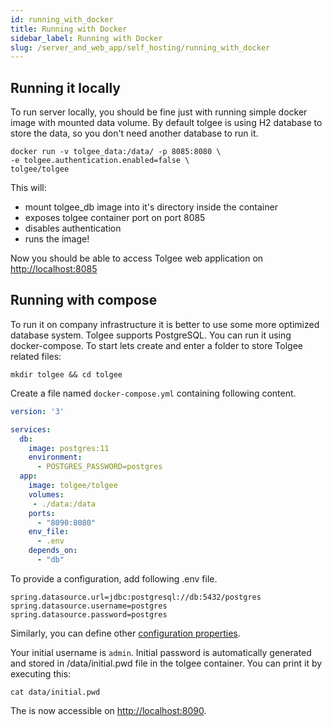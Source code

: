 ```yaml
---
id: running_with_docker
title: Running with Docker
sidebar_label: Running with Docker
slug: /server_and_web_app/self_hosting/running_with_docker
---
```


## Running it locally
To run server locally, you should be fine just with running simple docker image with mounted data volume. By default
tolgee is using H2 database to store the data, so you don't need another database to run it.

```
docker run -v tolgee_data:/data/ -p 8085:8080 \
-e tolgee.authentication.enabled=false \
tolgee/tolgee
```

This will:
 - mount tolgee_db image into it's directory inside the container
 - exposes tolgee container port on port 8085
 - disables authentication
 - runs the image!

Now you should be able to access Tolgee web application on [http://localhost:8085](http://localhost:8085)

## Running with compose
To run it on company infrastructure it is better to use some more optimized database system. Tolgee supports PostgreSQL.
You can run it using docker-compose.
To start lets create and enter a folder to store Tolgee related files:
```
mkdir tolgee && cd tolgee
```

Create a file named `docker-compose.yml` containing following content.
```yaml title="docker-compose.yml"
version: '3'

services:
  db:
    image: postgres:11
    environment:
      - POSTGRES_PASSWORD=postgres
  app:
    image: tolgee/tolgee
    volumes:
     - ./data:/data
    ports:
      - "8090:8080"
    env_file:
      - .env
    depends_on:
      - "db"
```

To provide a configuration, add following .env file.
```properties title=".env"
spring.datasource.url=jdbc:postgresql://db:5432/postgres
spring.datasource.username=postgres
spring.datasource.password=postgres
```
Similarly, you can define other [configuration properties](configuration).

Your initial username is `admin`. Initial password is automatically generated and stored in /data/initial.pwd file in the
tolgee container. You can print it by executing this:
```
cat data/initial.pwd
```

The is now accessible on [http://localhost:8090](http://localhost:8090).
